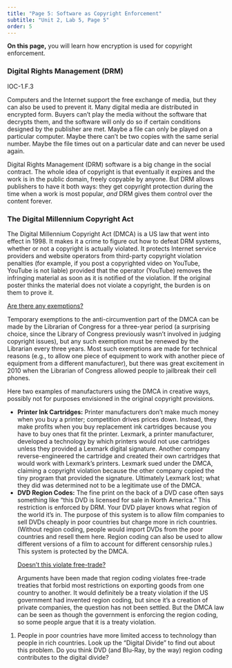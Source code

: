 ```yaml
---
title: "Page 5: Software as Copyright Enforcement"
subtitle: "Unit 2, Lab 5, Page 5"
order: 5
---
```


::: learn
**On this page,** you will learn how encryption is used
for copyright enforcement.
:::

<h3>Digital Rights Management (DRM)</h3>

::: ap-standard
IOC-1.F.3
:::

Computers and the Internet support the free exchange of media, but
they can also be used to prevent it. Many digital media are distributed
in encrypted form. Buyers can't play the media without the software that
decrypts them, and the software will only do so if certain conditions
designed by the publisher are met. Maybe a file can only be played on a
particular computer. Maybe there can't be two copies with the same
serial number. Maybe the file times out on a particular date and can
never be used again.

Digital Rights Management (DRM) software is a big change in the
social contract. The whole idea of copyright is that eventually it
expires and the work is in the public domain, freely copyable by anyone.
But DRM allows publishers to have it both ways: they get copyright
protection during the time when a work is most popular, <em>and</em> DRM
gives them control over the content forever.

<h3>The Digital Millennium Copyright Act</h3>

The Digital Millennium Copyright Act (DMCA) is a US law that went
into effect in 1998. It makes it a crime to figure out how to defeat DRM
systems, whether or not a copyright is actually violated. It protects
Internet service providers and website operators from third-party
copyright violation penalties (for example, if you post a copyrighted
video on YouTube, YouTube is not liable) provided that the operator
(YouTube) removes the infringing material as soon as it is notified of
the violation. If the original poster thinks the material does not
violate a copyright, the burden is on them to prove it.

::: endnote
<a href="#hint-exemptions" data-bs-toggle="collapse" title="Are there any exemptions to DMCA?">Are
there any exemptions?</a>

::: {#hint-exemptions .collapse}
Temporary exemptions to the anti-circumvention part of the DMCA can be
made by the Librarian of Congress for a three-year period (a surprising
choice, since the Library of Congress previously wasn't involved in
judging copyright issues), but any such exemption must be renewed by the
Librarian every three years. Most such exemptions are made for technical
reasons (e.g., to allow one piece of equipment to work with another
piece of equipment from a different manufacturer), but there was great
excitement in 2010 when the Librarian of Congress allowed people to
jailbreak their cell phones.
:::
:::



Here two examples of manufacturers using the DMCA in creative ways,
possibly not for purposes envisioned in the original copyright
provisions.

<ul>

<li>**Printer Ink Cartridges:** Printer manufacturers don't
make much money when you buy a printer; competition drives prices down.
Instead, they make profits when you buy replacement ink cartridges
because you have to buy ones that fit the printer. Lexmark, a printer
manufacturer, developed a technology by which printers would not use
cartridges unless they provided a Lexmark digital signature. Another
company reverse-engineered the cartridge and created their own
cartridges that would work with Lexmark's printers. Lexmark sued under
the DMCA, claiming a copyright violation because the other company
copied the tiny program that provided the signature. Ultimately Lexmark
lost; what they did was determined not to be a legitimate use of the
DMCA.</li>

<li>**DVD Region Codes:** The fine print on the back of a
DVD case often says something like "this DVD is licensed for sale in
North America." This restriction is enforced by DRM. Your DVD player
knows what region of the world it's in. The purpose of this system is to
allow film companies to sell DVDs cheaply in poor countries but charge
more in rich countries. (Without region coding, people would import DVDs
from the poor countries and resell them here. Region coding can also be
used to allow different versions of a film to account for different
censorship rules.) This system is protected by the DMCA.</li>

::: endnote
<a href="#hint-free-trade" data-bs-toggle="collapse" title="Doesn't DVD region coding violate free-trade?">Doesn't
this violate free-trade?</a>

::: {#hint-free-trade .collapse}
Arguments have been made that region coding violates free-trade treaties
that forbid most restrictions on exporting goods from one country to
another. It would definitely be a treaty violation if the US government
had invented region coding, but since it's a creation of private
companies, the question has not been settled. But the DMCA law can be
seen as though the government is enforcing the region coding, so some
people argue that it is a treaty violation.
:::
:::

</ul>



::: {#first .forYouToDo}
<ol>

<li>People in poor countries have more limited access to technology than
people in rich countries. Look up the "Digital Divide" to find out about
this problem. Do you think DVD (and Blu-Ray, by the way) region coding
contributes to the digital divide?</li>

</ol>
:::
